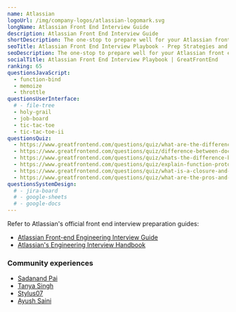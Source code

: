 ```yaml
---
name: Atlassian
logoUrl: /img/company-logos/atlassian-logomark.svg
longName: Atlassian Front End Interview Guide
description: Atlassian Front End Interview Guide
shortDescription: The one-stop to prepare well for your Atlassian front end interviews
seoTitle: Atlassian Front End Interview Playbook - Prep Strategies and Practice Questions
seoDescription: The one-stop to prepare well for your Atlassian front end interviews. Discover insider tips, optimal prep strategies, and practice questions known to be tested.
socialTitle: Atlassian Front End Interview Playbook | GreatFrontEnd
ranking: 65
questionsJavaScript:
  - function-bind
  - memoize
  - throttle
questionsUserInterface:
  # - file-tree
  - holy-grail
  - job-board
  - tic-tac-toe
  - tic-tac-toe-ii
questionsQuiz:
  - https://www.greatfrontend.com/questions/quiz/what-are-the-differences-between-variables-created-using-let-var-or-const
  - https://www.greatfrontend.com/questions/quiz/difference-between-document-load-event-and-document-domcontentloaded-event
  - https://www.greatfrontend.com/questions/quiz/whats-the-difference-between-call-and-apply
  - https://www.greatfrontend.com/questions/quiz/explain-function-prototype-bind
  - https://www.greatfrontend.com/questions/quiz/what-is-a-closure-and-how-why-would-you-use-one
  - https://www.greatfrontend.com/questions/quiz/what-are-the-pros-and-cons-of-using-promises-instead-of-callbacks
questionsSystemDesign:
  # - jira-board
  # - google-sheets
  # - google-docs
---
```


Refer to Atlassian's official front end interview preparation guides:

- [Atlassian Front-end Engineering Interview Guide](/static/guides/atlassian-front-end-interview-guide.pdf)
- [Atlassian's Engineering Interview Handbook](https://www.atlassian.com/company/careers/resources/interviewing/how-to-nail-your-engineering-interview)

### Community experiences

- [Sadanand Pai](https://frontendpro.hashnode.dev/frontend-interview-experience-at-atlassian)
- [Tanya Singh](https://medium.com/@singht216/atlassian-interview-experience-frontend-software-engineer-8f69f3c5c8ea)
- [Stylus07](https://medium.com/@stylus07/atlassian-interview-experience-e51cb1f0735b)
- [Ayush Saini](https://www.ayushsaini.com/blog/atlassian-interview-experience-software-engineer)
